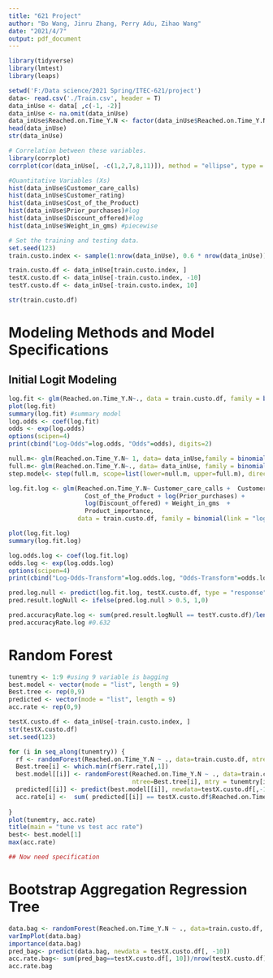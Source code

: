 ---
title: "621 Project"
author: "Bo Wang, Jinru Zhang, Perry Adu, Zihao Wang"
date: "2021/4/7"
output: pdf_document
---

```{r}
library(tidyverse)
library(lmtest)
library(leaps)
```


```{r}
setwd('F:/Data science/2021 Spring/ITEC-621/project')
data<- read.csv('./Train.csv', header = T)
data_inUse <- data[ ,c(-1, -2)]
data_inUse <- na.omit(data_inUse)
data_inUse$Reached.on.Time_Y.N <- factor(data_inUse$Reached.on.Time_Y.N)
head(data_inUse)
str(data_inUse)
```

```{r}
# Correlation between these variables.
library(corrplot)
corrplot(cor(data_inUse[, -c(1,2,7,8,11)]), method = "ellipse", type = "upper", order = "hclust", tl.col = "black", tl.srt = 45, addCoef.col = "grey")
```

```{r}
#Quantitative Variables (Xs)
hist(data_inUse$Customer_care_calls)
hist(data_inUse$Customer_rating)
hist(data_inUse$Cost_of_the_Product)
hist(data_inUse$Prior_purchases)#log
hist(data_inUse$Discount_offered)#log 
hist(data_inUse$Weight_in_gms) #piecewise
```

```{r}
# Set the training and testing data.
set.seed(123)
train.custo.index <- sample(1:nrow(data_inUse), 0.6 * nrow(data_inUse))

train.custo.df <- data_inUse[train.custo.index, ]
testX.custo.df <- data_inUse[-train.custo.index, -10]
testY.custo.df <- data_inUse[-train.custo.index, 10]

str(train.custo.df)
```

# Modeling Methods and Model Specifications
## Initial Logit Modeling

```{r}
log.fit <- glm(Reached.on.Time_Y.N~., data = train.custo.df, family = binomial(link = "logit"))
plot(log.fit)
summary(log.fit) #summary model
log.odds <- coef(log.fit) 
odds <- exp(log.odds)
options(scipen=4) 
print(cbind("Log-Odds"=log.odds, "Odds"=odds), digits=2)
```

```{r}
null.m<- glm(Reached.on.Time_Y.N~ 1, data= data_inUse,family = binomial(link = "logit"))
full.m<- glm(Reached.on.Time_Y.N~., data= data_inUse, family = binomial(link = "logit"))
step.model<- step(full.m, scope=list(lower=null.m, upper=full.m), direction = 'backward', test='F')
```

```{r}
log.fit.log <- glm(Reached.on.Time_Y.N~ Customer_care_calls +  Customer_rating + 
                     Cost_of_the_Product + log(Prior_purchases) + 
                     log(Discount_offered) + Weight_in_gms  + 
                     Product_importance, 
                   data = train.custo.df, family = binomial(link = "logit"))

plot(log.fit.log)
summary(log.fit.log)
```

```{r}
log.odds.log <- coef(log.fit.log) 
odds.log <- exp(log.odds.log)
options(scipen=4) 
print(cbind("Log-Odds-Transform"=log.odds.log, "Odds-Transform"=odds.log), digits=2)

pred.log.null <- predict(log.fit.log, testX.custo.df, type = "response")
pred.result.logNull <- ifelse(pred.log.null > 0.5, 1,0)

pred.accuracyRate.log <- sum(pred.result.logNull == testY.custo.df)/length(pred.result.logNull)
pred.accuracyRate.log #0.632
```


# Random Forest
```{r}
tunemtry <- 1:9 #using 9 variable is bagging
best.model <- vector(mode = "list", length = 9)
Best.tree <- rep(0,9)
predicted <- vector(mode = "list", length = 9)
acc.rate <- rep(0,9)

testX.custo.df <- data_inUse[-train.custo.index, ]
str(testX.custo.df)
set.seed(123)

for (i in seq_along(tunemtry)) {
  rf <- randomForest(Reached.on.Time_Y.N ~ ., data=train.custo.df, ntree=500, mtry = tunemtry[i])
  Best.tree[i] <- which.min(rf$err.rate[,1])
  best.model[[i]] <- randomForest(Reached.on.Time_Y.N ~ ., data=train.custo.df, 
                                  ntree=Best.tree[i], mtry = tunemtry[i])
  predicted[[i]] <- predict(best.model[[i]], newdata=testX.custo.df[,-10])
  acc.rate[i] <-  sum( predicted[[i]] == testX.custo.df$Reached.on.Time_Y.N ) / nrow(testX.custo.df)
  
}
plot(tunemtry, acc.rate)
title(main = "tune vs test acc rate")
best<- best.model[1]
max(acc.rate)
```


```{r}
## Now need specification
```

# Bootstrap Aggregation Regression Tree
```{r}
data.bag <- randomForest(Reached.on.Time_Y.N ~ ., data=train.custo.df, mtry = 9, importance=T)
varImpPlot(data.bag) 
importance(data.bag)
pred_bag<- predict(data.bag, newdata = testX.custo.df[, -10])
acc.rate.bag<- sum(pred_bag==testX.custo.df[, 10])/nrow(testX.custo.df)
acc.rate.bag
```

